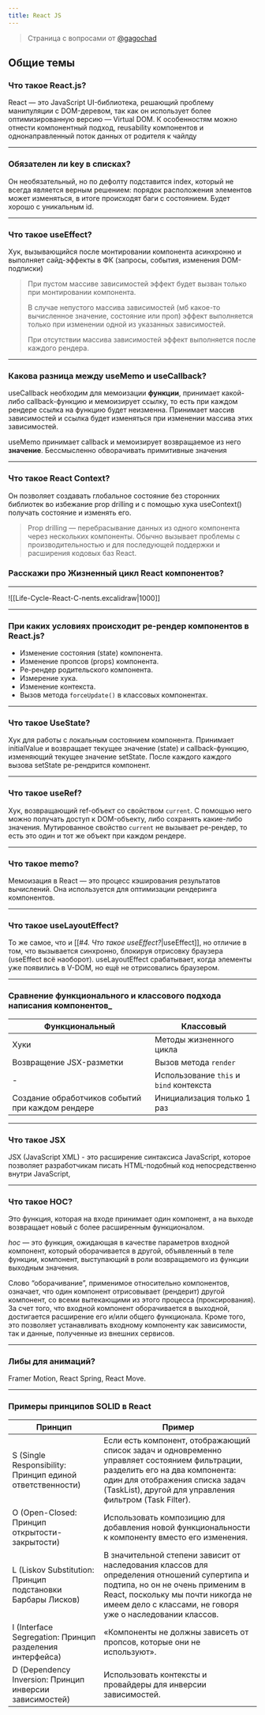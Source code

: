 ```yaml
---
title: React JS
---
```

> Страница с вопросами от [@gagochad](https:/t.me/@gagochad)
## Общие темы

<Cards>
  <Card title="React Виртуальный DOM" href="/docs/questions/react/react-virtual-dom" />
</Cards>


### Что такое React.js?
React — это JavaScript UI-библиотека, решающий проблему манипуляции с DOM-деревом, так как он использует более оптимизированную версию — Virtual DOM. К особенностям можно отнести компонентный подход, reusability компонентов и однонаправленный поток данных от родителя к чайлду
___
###  Обязателен ли key в списках?
Он необязательный, но по дефолту подставится index, который не всегда является верным решением: порядок расположения элементов может изменяться, в итоге происходят баги с состоянием. Будет хорошо с уникальным id.
___
###  Что такое useEffect?
Хук, вызывающийся после монтировании компонента асинхронно и выполняет сайд-эффекты в ФК (запросы, события, изменения DOM-подписки)

> При пустом массиве зависимостей эффект будет вызван только при монтировании компонента.
> 
> В случае непустого массива зависимостей (мб какое-то вычисленное значение, состояние или проп) эффект выполняется только при изменении одной из указанных зависимостей.
> 
>  При отсутствии массива зависимостей эффект выполняется после каждого рендера.

___
### Какова разница между useMemo и useCallback?
useCallback необходим для мемоизации **функции**, принимает какой-либо callback-функцию и мемоизирует ссылку, то есть при каждом рендере ссылка на функцию будет неизменна. Принимает массив зависимостей и ссылка будет изменяться при изменении массива этих зависимостей.

useMemo принимает callback и мемоизирует возвращаемое из него **значение**. Бессмысленно обворачивать примитивные значения
___
### Что такое React Context?
Он позволяет создавать глобальное состояние без сторонних библиотек во избежание prop drilling и с помощью хука useContext() получать состояние и изменять его.

> Prop drilling — перебрасывание данных из одного компонента через нескольких компоненты. Обычно вызывает проблемы с производительностью и для последующей поддержки и расширения кодовых баз React.

### Расскажи про Жизненный цикл React компонентов?
___
![[Life-Cycle-React-C-nents.excalidraw|1000]]

___
### При каких условиях происходит ре-рендер компонентов в React.js?
- Изменение состояния (state) компонента.
- Изменение пропсов (props) компонента.
- Ре-рендер родительского компонента.
- Измерение хука.
- Изменение контекста.
- Вызов метода `forceUpdate()` в классовых компонентах.
___
### Что такое UseState?
Хук для работы с локальным состоянием компонента. Принимает initialValue и возвращает текущее значение (state) и callback-функцию, изменяющий текущее значение setState. После каждого каждого вызова setState ре-рендрится компонент.

___
### Что такое useRef?
Хук, возвращающий ref-объект со свойством `current`. С помощью него можно получать доступ к DOM-объекту, либо сохранять какие-либо значения. Мутированное свойство `current` не вызывает ре-рендер, то есть это один и тот же объект при каждом рендере.
___
### Что такое memo?
Мемоизация в React — это процесс кэширования результатов вычислений. Она используется для оптимизации рендеринга компонентов.
___
### Что такое useLayoutEffect?
То же самое, что и [[#_4. Что такое useEffect?_|useEffect]], но отличие в том, что вызывается синхронно, блокируя отрисовку браузера (useEffect всё наоборот). useLayoutEffect срабатывает, когда элементы уже появились в V-DOM, но ещё не отрисовались браузером.
___
### Сравнение функционального и классового подхода написания компонентов_

| Функциональный                                                | Классовый                                       |
| ------------------------------------------------ | --------------------------------------- |
| Хуки                                             | Методы жизненного цикла                 |
| Возвращение JSX-разметки                         | Вызов метода `render`                   |
| -                                                | Использование `this` и `bind` контекста |
| Создание обработчиков событий при каждом рендере | Инициализация только 1 раз              |


___
### Что такое JSX
JSX (JavaScript XML) - это расширение синтаксиса JavaScript, которое позволяет разработчикам писать HTML-подобный код непосредственно внутри JavaScript,
___

### Что такое HOC?
Это функция, которая на входе принимает один компонент, а на выходе возвращает новый с более расширенным функционалом. 

_hoc_ — это функция, ожидающая в качестве параметров входной компонент, который оборачивается в другой, объявленный в теле функции, компонент, выступающий в роли возвращаемого из функции выходным значения.

Слово “оборачивание”, применимое относительно компонентов, означает, что один компонент отрисовывает (рендерит) другой компонент, со всеми вытекающими из этого процесса (проксирования). За счет того, что входной компонент оборачивается в выходной, достигается расширение его и/или общего функционала. Кроме того, это позволяет устанавливать входному компоненту как зависимости, так и данные, полученные из внешних сервисов.

___
### Либы для анимаций?
Framer Motion, React Spring, React Move.
___

### Примеры принципов SOLID в React

| Принцип                                                     | Пример                                                                                                                                                                                                                        |
| ----------------------------------------------------------- | --------------------------------------------------------------------------------------------------------------------------------------------------------------------------------------------------------------------------------- |
| S (Single Responsibility: Принцип единой ответственности)   | Если есть компонент, отображающий список задач и одновременно управляет состоянием фильтрации, разделить его на два компонента: один для отображения списка задач (TaskList), другой для управления фильтром (Task Filter). |
| O (Open-Closed: Принцип открытости-закрытости)              | Использовать композицию для добавления новой функциональности к компоненту вместо его изменения.                                                                                                                                  |
| L (Liskov Substitution: Принцип подстановки Барбары Лисков) | В значительной степени зависит от наследования классов для определения отношений супертипа и подтипа, но он не очень применим в React, поскольку мы почти никогда не имеем дело с классами, не говоря уже о наследовании классов. |
| I (Interface Segregation: Принцип разделения интерфейса)    | «Компоненты не должны зависеть от пропсов, которые они не используют».                                                                                                                                                            |
| D (Dependency Inversion: Принцип инверсии зависимостей)     | Использовать контексты и провайдеры для инверсии зависимостей.                                                                                                                                                                    |

